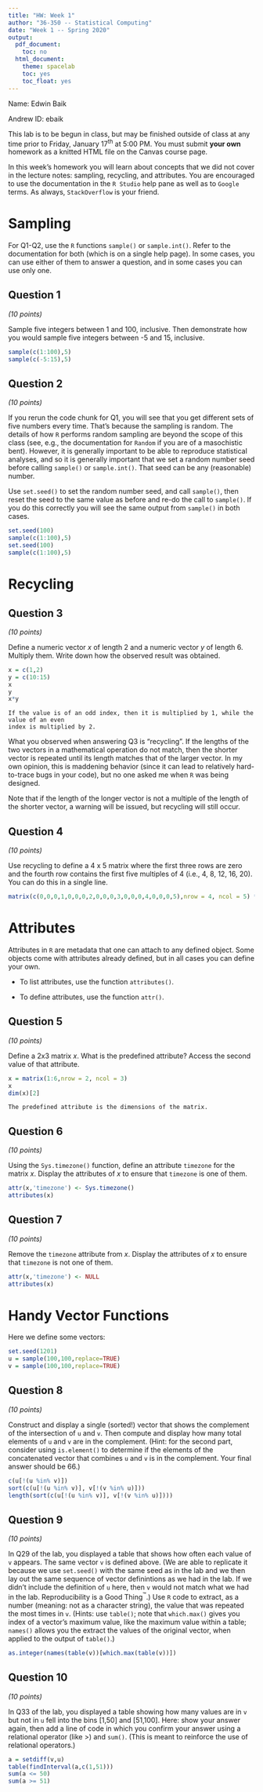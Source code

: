 ```yaml
---
title: "HW: Week 1"
author: "36-350 -- Statistical Computing"
date: "Week 1 -- Spring 2020"
output:
  pdf_document:
    toc: no
  html_document:
    theme: spacelab
    toc: yes
    toc_float: yes
---
```


Name: Edwin Baik

Andrew ID: ebaik 

This lab is to be begun in class, but may be finished outside of class at any time prior to Friday, January 17<sup>th</sup> at 5:00 PM. You must submit **your own** homework as a knitted HTML file on the Canvas course page.

In this week's homework you will learn about concepts that we did not cover in the lecture notes: sampling, recycling, and attributes. You are encouraged to use the documentation in the `R Studio` help pane as well as to `Google` terms. As always, `StackOverflow` is your friend.

# Sampling

For Q1-Q2, use the `R` functions `sample()` or `sample.int()`. Refer to the documentation for both (which is on a single help page). In some cases, you can use either of them to answer a question, and in some cases you can use only one.

## Question 1
*(10 points)*

Sample five integers between 1 and 100, inclusive. Then demonstrate how you would sample five integers between -5 and 15, inclusive.
```r
sample(c(1:100),5)
sample(c(-5:15),5)
```

## Question 2
*(10 points)*

If you rerun the code chunk for Q1, you will see that you get different sets of five numbers every time. That's because the sampling is random. The details of how `R` performs random sampling are beyond the scope of this class (see, e.g., the documentation for `Random` if you are of a masochistic bent). However, it is generally important to be able to reproduce statistical analyses, and so it is generally important that we set a random number seed before calling `sample()` or `sample.int()`. That seed can be any (reasonable) number.

Use `set.seed()` to set the random number seed, and call `sample()`, then reset the seed to the same value as before and re-do the call to `sample()`. If you do this correctly you will see the same output from `sample()` in both cases.
```r
set.seed(100)
sample(c(1:100),5)
set.seed(100)
sample(c(1:100),5)
```

# Recycling

## Question 3
*(10 points)*

Define a numeric vector $x$ of length 2 and a numeric vector $y$ of length 6. Multiply them. Write down how the observed result was obtained.
```r
x = c(1,2)
y = c(10:15)
x
y
x*y
```
```
If the value is of an odd index, then it is multiplied by 1, while the value of an even 
index is multiplied by 2.
```


What you observed when answering Q3 is "recycling". If the lengths of the two vectors in a mathematical operation do not match, then the shorter vector is repeated until its length matches that of the larger vector. In my own opinion, this is maddening behavior (since it can lead to relatively hard-to-trace bugs in your code), but no one asked me when `R` was being designed.

Note that if the length of the longer vector is not a multiple of the length of the shorter vector, a warning will be issued, but recycling will still occur.



## Question 4
*(10 points)*

Use recycling to define a 4 x 5 matrix where the first three rows are zero and the fourth row contains the first five multiples of 4 (i.e., 4, 8, 12, 16, 20). You can do this in a single line.
```r
matrix(c(0,0,0,1,0,0,0,2,0,0,0,3,0,0,0,4,0,0,0,5),nrow = 4, ncol = 5) * c(0,0,0,4)  
```

# Attributes

Attributes in `R` are metadata that one can attach to any defined object. Some objects come with attributes already defined, but in all cases you can define your own. 

- To list attributes, use the function `attributes()`.

- To define attributes, use the function `attr()`.

## Question 5
*(10 points)*

Define a 2x3 matrix $x$. What is the predefined attribute? Access the second value of that attribute.
```r
x = matrix(1:6,nrow = 2, ncol = 3)
x 
dim(x)[2]
```
```
The predefined attribute is the dimensions of the matrix.
```

## Question 6
*(10 points)*

Using the `Sys.timezone()` function, define an attribute `timezone` for the matrix $x$. Display the attributes of $x$ to ensure that `timezone` is one of them.
```r
attr(x,'timezone') <- Sys.timezone()
attributes(x)
```

## Question 7
*(10 points)*

Remove the `timezone` attribute from $x$. Display the attributes of $x$ to ensure that `timezone` is not one of them.
```r
attr(x,'timezone') <- NULL
attributes(x)
```

# Handy Vector Functions

Here we define some vectors:
```r
set.seed(1201)
u = sample(100,100,replace=TRUE)
v = sample(100,100,replace=TRUE)
```

## Question 8
*(10 points)*

Construct and display a single (sorted!) vector that shows the complement of the intersection of `u` and `v`. Then compute and display how many total elements of `u` and `v` are in the complement. (Hint: for the second part, consider using `is.element()` to determine if the elements of the concatenated vector that combines `u` and `v` is in the complement. Your final answer should be 66.)
```r
c(u[!(u %in% v)])
sort(c(u[!(u %in% v)], v[!(v %in% u)]))
length(sort(c(u[!(u %in% v)], v[!(v %in% u)])))
```

## Question 9
*(10 points)*

In Q29 of the lab, you displayed a table that shows how often each value of `v` appears. The same vector `v` is defined above. (We are able to replicate it because we use `set.seed()` with the same seed as in the lab and we then lay out the same sequence of vector definintions as we had in the lab. If we didn't include the definition of `u` here, then `v` would not match what we had in the lab. Reproducibility is a Good Thing<sup>&trade;</sup>.) Use `R` code to extract, as a number (meaning: not as a character string), the value that was repeated the most times in `v`. (Hints: use `table()`; note that `which.max()` gives you index of a vector's maximum value, like the maximum value within a table; `names()` allows you the extract the values of the original vector, when applied to the output of `table()`.)
```r
as.integer(names(table(v))[which.max(table(v))])
```

## Question 10
*(10 points)*

In Q33 of the lab, you displayed a table showing how many values are in `v` but not in `u` fell into the bins [1,50] and [51,100]. Here: show your answer again, then add a line of code in which you confirm your answer using a relational operator (like &gt;) and `sum()`. (This is meant to reinforce the use of relational operators.)
```r
a = setdiff(v,u)
table(findInterval(a,c(1,51)))
sum(a <= 50)
sum(a >= 51)
```


